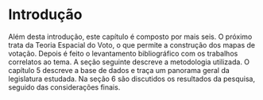 # Introdução{-}



Além desta introdução, este capítulo é composto por mais seis. O próximo trata da Teoria Espacial do Voto, o que permite a construção dos mapas de votação. Depois é feito o levantamento bibliográfico com os trabalhos correlatos ao tema. A seção seguinte descreve a metodologia utilizada. O capítulo 5 descreve a base de dados e traça um panorama geral da legislatura estudada. Na seção 6 são discutidos os resultados da pesquisa, seguido das considerações finais.



